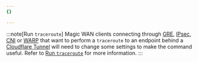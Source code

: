 ```yaml
---
{}

---
```


:::note[Run <code>traceroute</code>]
Magic WAN clients connecting through [GRE](/magic-wan/configuration/manually/how-to/configure-tunnel-endpoints/), [IPsec](/magic-wan/configuration/manually/how-to/configure-tunnel-endpoints/), [CNI](/network-interconnect/) or [WARP](/cloudflare-one/connections/connect-devices/warp/) that want to perform a `traceroute` to an endpoint behind a [Cloudflare Tunnel](/cloudflare-one/connections/connect-networks/) will need to change some settings to make the command useful. Refer to [Run `traceroute`](/magic-wan/configuration/manually/how-to/traceroute/) for more information.
:::
